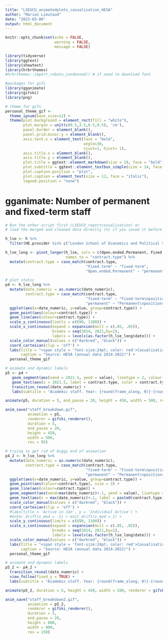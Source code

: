```yaml
---
title: "LSEUCU_animatedplots_casualisation_HESA"
author: "Marion Lieutaud"
date: "2023-03-06"
output: html_document
---
```

```r
knitr::opts_chunk$set(echo = FALSE,
                      warning = FALSE,
                      message = FALSE)
```

```r
library(tidyverse)
library(ggtext)
library(showtext)
library(hrbrthemes)
#hrbrthemes::import_roboto_condensed() # if need to download font

#packages for gifs
library(gganimate)
library(gifski)
library(png)  
```

```r
# theme for gifs
personal_theme_gif <- 
  theme_ipsum(base_size=12) +
  theme(plot.background = element_rect(fill = "white"),
        plot.margin = unit(c(0.5,3.5,0.5,0.5), 'cm'),
        panel.border = element_blank(),
        panel.grid.minor.y = element_blank(),
        axis.text.x = element_text(face = "bold",
                                   angle=30, 
                                   vjust=1, hjust= 1),
        axis.title.x = element_blank(),
        axis.title.y = element_blank(),
        plot.title = ggtext::element_markdown(size = 19, face = "bold"),
        plot.subtitle = ggtext::element_textbox_simple(size = 14, face = "bold"),
        plot.caption.position = "plot",
        plot.caption = element_text(size = 12, face = "italic"),
        legend.position = "none")
```

# gganimate: Number of permanent and fixed-term staff
```r
# Run the other script first (LSEUCU_reportcasualisation) or
# load the merged and cleaned data directly (h) if you saved it before

h_lse <- h %>% 
  filter(HE.provider %in% c("London School of Economics and Political Science")) 

h_lse_long <- pivot_longer(h_lse, cols = c(Open.ended.Permanent, Fixed.term),
                           names_to = "contract.type") %>%
  mutate(contract.type = case_match(contract.type, 
                                    "Fixed.term" ~ "fixed-term",
                                    "Open.ended.Permanent" ~ "permanent"))

# plot static
p4 <- h_lse_long %>%
  mutate(date_numeric = as.numeric(date_numeric),
         contract.type = case_match(contract.type,
                                    "fixed-term" ~ "Fixed-term\npositions",
                                    "permanent" ~ "Permanent\npositions")) %>%
  ggplot(aes(x=date_numeric, y=value, group=contract.type)) +
  geom_point(aes(colour=contract.type)) +
  geom_line(aes(colour=contract.type)) +
  scale_y_continuous(limits = c(690, 1100)) +
  scale_x_continuous(expand = expansion(mult = c(.05, .05)), 
                     breaks = seq(2014, 2021,by=1), 
                     labels = levels(as.factor(h_lse_long$date))) +
  scale_color_manual(values = c("darkred", "black")) +
  coord_cartesian(clip = 'off') + 
  labs(title = "<span style = 'font-size:24pt; color: red'>Casualisation</span> at <span style = 'font-size:24pt; color: red'>LSE</span>",
       caption = "Source: HESA (annual data 2014-2022)") +
  personal_theme_gif

# animate and dynamic labels
p5 <- p4 + 
   geom_segment(aes(xend = 2021.5, yend = value), linetype = 2, colour = 'grey') +
   geom_text(aes(x = 2021.5, label = contract.type, color = contract.type), hjust = 0, size=5, fontface = "bold") +
   transition_reveal(date_numeric) +
   labs(subtitle = "Academic staff. Year: {round(frame_along, 0)}-{round(frame_along+1, 0)}")

animate(p5, duration = 5, end_pause = 20, height = 450, width = 500, renderer = gifski_renderer())

anim_save("staff_breakdown.gif", 
          animation = p5, 
          renderer = gifski_renderer(),
          duration = 5, 
          end_pause = 20, 
          height = 450, 
          width = 500, 
          res = 95)
```


```r
# trying to get rid of buggy end of animation
p4_2 <- h_lse_long %>%
  mutate(date_numeric = as.numeric(date_numeric),
         contract.type = case_match(contract.type,
                                    "fixed-term" ~ "Fixed-term\npositions",
                                    "permanent" ~ "Permanent\npositions")) %>%
  ggplot(aes(x=date_numeric, y=value, group=contract.type)) +
  geom_point(aes(colour=contract.type), size = 3) +
  geom_line(aes(colour=contract.type)) +
  geom_segment(aes(xend=max(date_numeric)+.1, yend = value), linetype = 2, colour = 'grey') +
  geom_text(aes(x = max(date_numeric)+.1, label = paste0(contract.type,":", sprintf("%5.0f", value)), color = contract.type), hjust=0, size=5, fontface = "bold") +
  scale_color_manual(values = c("darkred", "black")) +
  coord_cartesian(clip = 'off') + 
  #labs(title = 'Active in Jan', y = 'Individual Active') +
  #enter_drift(x_mod = -1) + exit_drift(x_mod = 1) +
  scale_y_continuous(limits = c(690, 1100)) +
  scale_x_continuous(expand = expansion(mult = c(.05, .05)), 
                     breaks = seq(2014, 2021,by=1), 
                     labels = levels(as.factor(h_lse_long$date))) +
  scale_color_manual(values = c("darkred", "black")) +
  labs(title = "<span style = 'font-size:24pt; color: red'>Casualisation</span> at <span style = 'font-size:24pt; color: red'>LSE</span>",
       caption = "Source: HESA (annual data 2014-2022)") +
  personal_theme_gif

# animate and dynamic labels
p5_2 <- p4_2 + 
  transition_reveal(date_numeric) + 
  view_follow(fixed_y = TRUE) +
  labs(subtitle = "Academic staff. Year: {round(frame_along, 0)}-{round(frame_along+1, 0)}")

animate(p5_2, duration = 5, height = 450, width = 500, renderer = gifski_renderer())

anim_save("staff_breakdown2.gif", 
          animation = p5_2, 
          renderer = gifski_renderer(),
          duration = 5, 
          end_pause = 20, 
          height = 800, 
          width = 900, 
          res = 150)
```

